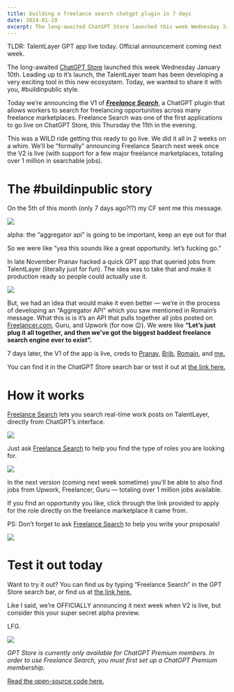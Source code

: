 ```yaml
---
title: building a freelance search chatgpt plugin in 7 days
date: 2024-01-19
excerpt: The long-awaited ChatGPT Store launched this week Wednesday January 10th. Leading up to it’s launch, the TalentLayer team has been developing a very exciting tool in this new ecosystem...
---
```


TLDR: TalentLayer GPT app live today. Official announcement coming next week.

The long-awaited  [ChatGPT Store](https://twitter.com/OpenAI/status/1745141391934828696)  launched this week Wednesday January 10th. Leading up to it’s launch, the TalentLayer team has been developing a very exciting tool in this new ecosystem. Today, we wanted to share it with you, #buildinpublic style.

Today we’re announcing the V1 of  [**_Freelance Search_**](https://chat.openai.com/g/g-QB87HwILP-freelance-search), a ChatGPT plugin that allows workers to search for freelancing opportunities across many freelance marketplaces. Freelance Search was one of the first applications to go live on ChatGPT Store, this Thursday the 11th in the evening.

This was a WILD ride getting this ready to go live. We did it all in 2 weeks on a whim. We’ll be “formally” announcing Freelance Search next week once the V2 is live (with support for a few major freelance marketplaces, totaling over 1 million in searchable jobs).

# The #buildinpublic story

On the 5th of this month (only 7 days ago?!?) my CF sent me this message.

![](https://miro.medium.com/v2/resize:fit:1120/1*rouuf0L5LCudjvZ1X4rePQ.png)

alpha: the “aggregator api” is going to be important, keep an eye out for that

So we were like “yea this sounds like a great opportunity. let’s fucking go.”

In late November Pranav hacked a quick GPT app that queried jobs from TalentLayer (literally just for fun). The idea was to take that and make it production ready so people could actually use it.

![](https://miro.medium.com/v2/resize:fit:1120/1*TXCJmxeYlt5Oetc4uN982g.png)

But, we had an idea that would make it even better — we’re in the process of developing an “Aggregator API” which you saw mentioned in Romain’s message. What this is is it’s an API that pulls together all jobs posted on  [Freelancer.com](http://freelancer.com/), Guru, and Upwork (for now 😉). We were like  **“Let’s just plug it all together, and then we’ve got the biggest baddest freelance search engine ever to exist”.**

7 days later, the V1 of the app is live, creds to  [Pranav](https://twitter.com/_pranav_singhal),  [Brib](https://twitter.com/spanish_vanish),  [Romain](https://twitter.com/Romain__TL), and  [me.](https://twitter.com/kirstenrpomales)

You can find it in the ChatGPT Store search bar or test it out at  [the link here.](https://chat.openai.com/g/g-QB87HwILP-freelance-search)

# How it works

[Freelance Search](https://chat.openai.com/g/g-QB87HwILP-freelance-search)  lets you search real-time work posts on TalentLayer, directly from ChatGPT’s interface.

![](https://miro.medium.com/v2/resize:fit:1120/1*iqWOWCo42ddm8n40-zqo8g.png)

Just ask  [Freelance Search](https://chat.openai.com/g/g-QB87HwILP-freelance-search)  to help you find the type of roles you are looking for.

![](https://miro.medium.com/v2/resize:fit:1120/1*XGp-wxmHOs2X2LDN9G3YiA.png)

In the next version (coming next week sometime) you’ll be able to also find jobs from Upwork, Freelancer, Guru — totaling over 1 million jobs available.

If you find an opportunity you like, click through the link provided to apply for the role directly on the freelance marketplace it came from.

PS: Don’t forget to ask  [Freelance Search](https://chat.openai.com/g/g-QB87HwILP-freelance-search)  to help you write your proposals!

![](https://miro.medium.com/v2/resize:fit:1120/1*KG9fGLmagbVBj7pselJMzA.png)

# Test it out today

Want to try it out? You can find us by typing “Freelance Search” in the GPT Store search bar, or find us at  [the link here.](https://chat.openai.com/g/g-QB87HwILP-freelance-search)

Like I said, we’re OFFICIALLY announcing it next week when V2 is live, but consider this your super secret alpha preview.

LFG.

![](https://miro.medium.com/v2/resize:fit:1120/1*4gvpdaMDsVhPmVTB5ZFWDg.png)

_GPT Store is currently only available for ChatGPT Premium members. In order to use Freelance Search, you must first set up a ChatGPT Premium membership._

[Read the open-source code here.](https://github.com/TalentLayer-Labs/freelance-search)